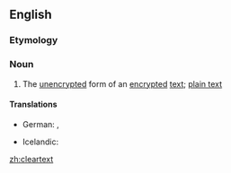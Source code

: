 ==English==

===Etymology===
{{compound|clear|text}}

===Noun===
{{en-noun|~}}

# {{context|cryptography|lang=en}} The [[unencrypted]] form of an [[encrypted]] [[text]]; [[plain text]]

====Translations====
{{trans-top|unencrypted text}}
* German: {{t+|de|Klartext|m}}, {{t|de|unverschlüsselter Text|m}}
{{trans-mid}}
* Icelandic: {{t|is|ódulritaður texti|m}}
{{trans-bottom}}

[[zh:cleartext]]